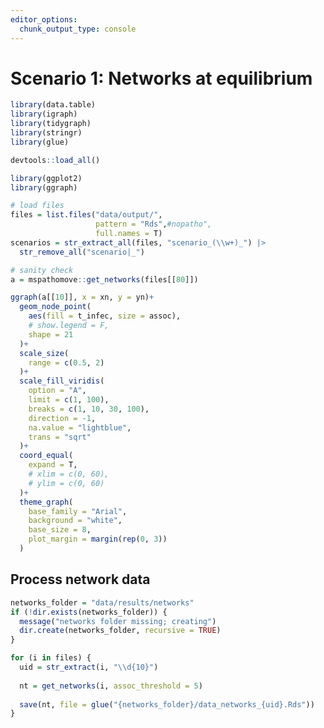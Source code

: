 ```yaml
---
editor_options: 
  chunk_output_type: console
---
```


# Scenario 1: Networks at equilibrium

```r
library(data.table)
library(igraph)
library(tidygraph)
library(stringr)
library(glue)

devtools::load_all()

library(ggplot2)
library(ggraph)
```


```r
# load files
files = list.files("data/output/", 
                   pattern = "Rds",#nopatho", 
                   full.names = T)
scenarios = str_extract_all(files, "scenario_(\\w+)_") |> 
  str_remove_all("scenario|_")
```

```r
# sanity check
a = mspathomove::get_networks(files[[80]])

ggraph(a[[10]], x = xn, y = yn)+
  geom_node_point(
    aes(fill = t_infec, size = assoc), 
    # show.legend = F, 
    shape = 21
  )+
  scale_size(
    range = c(0.5, 2)
  )+
  scale_fill_viridis(
    option = "A",
    limit = c(1, 100),
    breaks = c(1, 10, 30, 100),
    direction = -1,
    na.value = "lightblue",
    trans = "sqrt"
  )+
  coord_equal(
    expand = T,
    # xlim = c(0, 60),
    # ylim = c(0, 60)
  )+
  theme_graph(
    base_family = "Arial",
    background = "white",
    base_size = 8,
    plot_margin = margin(rep(0, 3))
  )
```

## Process network data

```r
networks_folder = "data/results/networks"
if (!dir.exists(networks_folder)) {
  message("networks folder missing; creating")
  dir.create(networks_folder, recursive = TRUE)
}
```

```r
for (i in files) {
  uid = str_extract(i, "\\d{10}")
  
  nt = get_networks(i, assoc_threshold = 5)
  
  save(nt, file = glue("{networks_folder}/data_networks_{uid}.Rds"))
}
```

